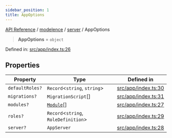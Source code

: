 ```yaml
---
sidebar_position: 1
title: AppOptions
---
```


[API Reference](/api-reference/modelence/server/type-aliases/../../../index) / [modelence](/api-reference/modelence/server/type-aliases/../../index) / [server](/api-reference/modelence/server/type-aliases/../index) / AppOptions

> **AppOptions** = `object`

Defined in: [src/app/index.ts:26](https://github.com/modelence/modelence/blob/363b0bbb9093e9c9f1092edf941458d42e00abf4/packages/modelence/src/app/index.ts#L26)

## Properties

| Property | Type | Defined in |
| ------ | ------ | ------ |
| <a id="defaultroles"></a> `defaultRoles?` | `Record`\<`string`, `string`\> | [src/app/index.ts:30](https://github.com/modelence/modelence/blob/363b0bbb9093e9c9f1092edf941458d42e00abf4/packages/modelence/src/app/index.ts#L30) |
| <a id="migrations"></a> `migrations?` | `MigrationScript`[] | [src/app/index.ts:31](https://github.com/modelence/modelence/blob/363b0bbb9093e9c9f1092edf941458d42e00abf4/packages/modelence/src/app/index.ts#L31) |
| <a id="modules"></a> `modules?` | [`Module`](/api-reference/modelence/server/type-aliases/../classes/Module)[] | [src/app/index.ts:27](https://github.com/modelence/modelence/blob/363b0bbb9093e9c9f1092edf941458d42e00abf4/packages/modelence/src/app/index.ts#L27) |
| <a id="roles"></a> `roles?` | `Record`\<`string`, `RoleDefinition`\> | [src/app/index.ts:29](https://github.com/modelence/modelence/blob/363b0bbb9093e9c9f1092edf941458d42e00abf4/packages/modelence/src/app/index.ts#L29) |
| <a id="server"></a> `server?` | `AppServer` | [src/app/index.ts:28](https://github.com/modelence/modelence/blob/363b0bbb9093e9c9f1092edf941458d42e00abf4/packages/modelence/src/app/index.ts#L28) |
